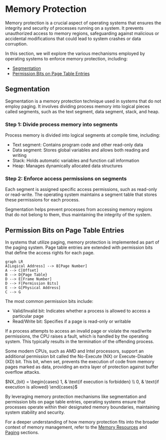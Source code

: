 
# Memory Protection

Memory protection is a crucial aspect of operating systems that ensures the integrity and security of processes running on a system. It prevents unauthorized access to memory regions, safeguarding against malicious or accidental modifications that could lead to system crashes or data corruption.

In this section, we will explore the various mechanisms employed by operating systems to enforce memory protection, including:

- [Segmentation](/memory-protection/segmentation)
- [Permission Bits on Page Table Entries](/memory-protection/permission-bits)

## Segmentation

Segmentation is a memory protection technique used in systems that do not employ paging. It involves dividing process memory into logical pieces called segments, such as the text segment, data segment, stack, and heap.

<Steps>

### Step 1: Divide process memory into segments
Process memory is divided into logical segments at compile time, including:
- Text segment: Contains program code and other read-only data
- Data segment: Stores global variables and allows both reading and writing
- Stack: Holds automatic variables and function call information
- Heap: Manages dynamically allocated data structures

### Step 2: Enforce access permissions on segments
Each segment is assigned specific access permissions, such as read-only or read-write. The operating system maintains a segment table that stores these permissions for each process.

</Steps>

<Callout type="info">
Segmentation helps prevent processes from accessing memory regions that do not belong to them, thus maintaining the integrity of the system.
</Callout>

## Permission Bits on Page Table Entries

In systems that utilize paging, memory protection is implemented as part of the paging system. Page table entries are extended with permission bits that define the access rights for each page.

```mermaid
graph LR
A[Logical Address] --> B[Page Number]
A --> C[Offset]
B --> D{Page Table}
D --> E[Frame Number]
D --> F[Permission Bits]
E --> G[Physical Address]
C --> G
```

The most common permission bits include:
- Valid/Invalid bit: Indicates whether a process is allowed to access a particular page
- Read/Write bit: Specifies if a page is read-only or writable

<Callout type="warning">
If a process attempts to access an invalid page or violate the read/write permissions, the CPU raises a fault, which is handled by the operating system. This typically results in the termination of the offending process.
</Callout>

Some modern CPUs, such as AMD and Intel processors, support an additional permission bit called the No-Execute (NX) or Execute-Disable (XD) bit. This bit, when set, prevents the execution of code from memory pages marked as data, providing an extra layer of protection against buffer overflow attacks.

$NX_{bit} = \begin{cases}
1, & \text{if execution is forbidden} \\
0, & \text{if execution is allowed}
\end{cases}$

By leveraging memory protection mechanisms like segmentation and permission bits on page table entries, operating systems ensure that processes operate within their designated memory boundaries, maintaining system stability and security.

For a deeper understanding of how memory protection fits into the broader context of memory management, refer to the [Memory Resources](/memory-resources) and [Paging](/paging) sections.